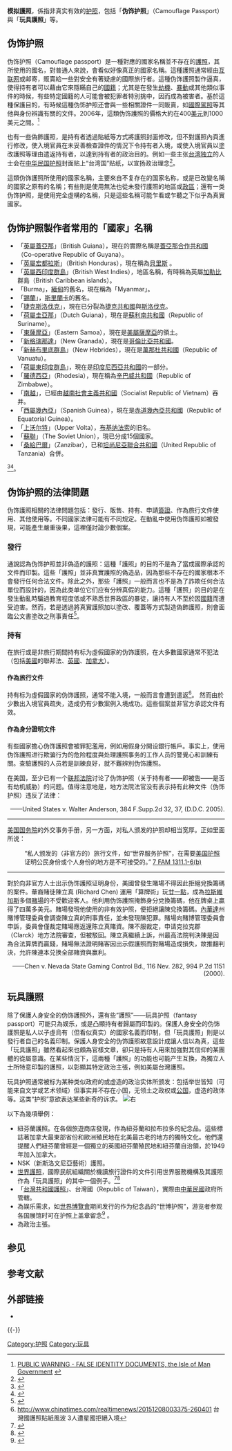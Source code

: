 {{noteTA
|G1=地名
}}
{{不是|假護照}}
'''模拟護照'''，係指非真实有效的[[护照|护照]]，包括「'''伪饰护照'''」（Camouflage Passport）與「'''玩具護照'''」等。

== 伪饰护照 ==
伪饰护照（Camouflage passport）是一種對應的國家名稱並不存在的[[護照|護照]]，其所使用的國名，對普通人來說，會看似好像真正的國家名稱。這種護照通常經由[[互联网|互联网]]或邮寄，販賣給一些對安全有著疑慮的國際旅行者。這種伪饰護照製作逼真，使得持有者可以藉由它來隱瞞自己的[[國籍|國籍]]；尤其是在發生[[劫機|劫機]]、[[暴動|暴動]]或其他類似事件的時候，有些特定國籍的人可能會被犯罪者特別挑中，因而成為被害者。基於這種保護目的，有時候這種伪饰护照还會與一些相關證件一同販賣，如[[國際駕照|國際駕照]]等其他與身份辨識有關的文件。2006年，這類伪饰護照的價格大約在400[[美元|美元]]到1000美元之間。<ref>[http://www.gov.im/infocentre/archived_releases/PR_fsc_01/Passport.html PUBLIC WARNING - FALSE IDENTITY DOCUMENTS, the Isle of Man Government] {{webarchive|url=https://web.archive.org/web/20090720042243/http://www.gov.im/infocentre/archived_releases/PR_fsc_01/Passport.html |date=2009-07-20 }}</ref>

也有一些偽飾護照，是持有者透過貼紙等方式將護照封面修改，但不對護照內頁進行修改，使入境官員在未妥善檢查證件的情況下令持有者入境，或使入境官員以塗改護照等理由遣返持有者，以達到持有者的政治目的。例如一些主张[[台湾独立|台湾独立]]的人士会在[[中华民国护照|中华民国护照]]封面贴上“台湾国”贴纸，以宣扬政治理念<ref>{{Cite web |url=http://www.chinatimes.com/realtimenews/20151208003375-260401 |title=台灣國護照貼紙風波 3人遭星國拒絕入境 |access-date=2016-01-12 |archive-date=2017-03-05 |archive-url=https://web.archive.org/web/20170305002550/http://www.chinatimes.com/realtimenews/20151208003375-260401 |dead-url=no }}</ref>。

這類伪饰護照所使用的國家名稱，主要來自不复存在的国家名称，或是已改變名稱的國家之原有的名稱；有些則是使用無法也從未發行護照的地區或[[政區|政區]]；還有一类伪饰护照，是使用完全虛構的名稱，只是這些名稱可能乍看或乍聽之下似乎為真實國家。

== 伪饰护照製作者常用的「國家」名稱 ==
* 「[[英屬蓋亞那|英屬蓋亞那]]」（British Guiana），現在的實際名稱是[[蓋亞那|蓋亞那合作共和國]]（Co-operative Republic of Guyana）。
* 「[[英屬宏都拉斯|英屬宏都拉斯]]」（British Honduras），現在稱為[[貝里斯|貝里斯]] 。
* 「[[英屬西印度群島|英屬西印度群島]]」（British West Indies），地區名稱，有時稱為英屬[[加勒比|加勒比]]群島（British Caribbean islands）。
* 「Burma」，[[緬甸|緬甸]]的舊名，現在稱為「Myanmar」。
* 「[[錫蘭|錫蘭]]」，[[斯里蘭卡|斯里蘭卡]]的舊名。
* 「[[捷克斯洛伐克|捷克斯洛伐克]]」，現在已分裂為[[捷克共和國|捷克共和國]]與[[斯洛伐克|斯洛伐克]]。
* 「[[荷屬圭亞那|荷屬圭亞那]]」（Dutch Guiana），現在是[[蘇利南|蘇利南共和國]]（Republic of Suriname）。
* 「[[東薩摩亞|東薩摩亞]]」（Eastern Samoa），現在是[[美屬薩摩亞|美屬薩摩亞]]的領土。
* 「[[新格瑞那達|新格瑞那達]]」（New Granada），現在是[[哥倫比亞共和國|哥倫比亞共和國]]。
* 「[[新赫布里底群島|新赫布里底群島]]」（New Hebrides），現在是[[萬那杜|萬那杜共和國]]（Republic of Vanuatu）。
* 「[[荷屬東印度群島|荷屬東印度群島]]」，現在是[[印度尼西亞共和國|印度尼西亞共和國]]的一部分。
* 「[[羅德西亞|羅德西亞]]」（Rhodesia），現在稱為[[辛巴威|辛巴威共和國]]（Republic of Zimbabwe）。
* 「[[南越|南越]]」，已經由[[越南|越南社會主義共和國]]（Socialist Republic of Vietnam）吞并。
* 「[[西屬幾內亞|西屬幾內亞]]」（Spanish Guinea），現在是[[赤道幾內亞|赤道幾內亞共和國]]（Republic of Equatorial Guinea）。
* 「[[上沃尔特|上沃尔特]]」（Upper Volta），[[布基纳法索|布基纳法索]]的旧名。
* 「[[蘇聯|蘇聯]]」（The Soviet Union），現已分成15個國家。
* 「[[桑給巴爾|桑給巴爾]]」（Zanzibar），已和[[坦尚尼亞聯合共和國|坦尚尼亞聯合共和國]]（United Republic of Tanzania）合併。
<ref>{{cite web |url=http://www.freebooter.com/camouflage-passports.asp |title=存档副本 |accessdate=2007-02-15 |deadurl=yes |archiveurl=https://web.archive.org/web/20070208101900/http://www.freebooter.com/camouflage-passports.asp |archivedate=2007-02-08 }}</ref><ref>{{cite web |url=http://www.expatworld.net/products/info/camofrm.txt |title=存档副本 |accessdate=2007-02-15 |deadurl=yes |archiveurl=https://web.archive.org/web/20070206024359/http://www.expatworld.net/products/info/camofrm.txt |archivedate=2007-02-06 }}</ref>。

== 伪饰护照的法律問題 ==

伪饰護照相關的法律問題包括：發行、販售、持有、申請[[簽證|簽證]]、作為旅行文件使用、其他使用等。不同國家法律可能有不同规定。在動亂中使用伪饰護照如被發現，可能產生嚴重後果，這裡僅討論少數個案。

=== 發行 ===
通說認為伪饰护照並非偽造的護照：這種「護照」的目的不是為了當成國際承認的文件而印製。這些「護照」並非真實護照的偽造品，因為那些不存在的國家根本不會發行任何合法文件。除此之外，那些「護照」一般而言也不是為了詐欺任何合法單位而設計的，因為此类单位它们应有分辨真假的能力。這種「護照」的目的是在發生動亂時騙過教育程度低或不熟悉世界政區的暴徒，讓持有人不至於因[[國籍|國籍]]而遭受迫害。然而，若是透過將真實護照加以塗改、覆蓋等方式製造偽飾護照，則會面臨公文書塗改之刑事責任<ref>{{Cite web |url=http://tpa.judicial.gov.tw/index.asp?struID=4&navID=49&contentID=108 |title=存档副本 |access-date=2016-01-12 |archive-date=2017-03-05 |archive-url=https://web.archive.org/web/20170305001404/http://tpa.judicial.gov.tw/index.asp?struID=4&navID=49&contentID=108 |dead-url=no }}</ref>。

=== 持有 ===
在旅行或是非旅行期間持有标为虛假國家的伪饰護照，在大多數國家通常不犯法（包括[[美國|美國]]的聯邦法、[[英國|英國]]、[[加拿大|加拿大]]）。

==== 作為旅行文件 ====
持有标为虛假國家的伪饰護照，通常不能入境，一般而言會遭到遣返<ref name = A>http://www.chinatimes.com/realtimenews/20151208003375-260401 {{Wayback|url=http://www.chinatimes.com/realtimenews/20151208003375-260401 |date=20170305002550 }} 台灣國護照貼紙風波 3人遭星國拒絕入境</ref>。
然而由於少數出入境官員疏失，造成仍有少數案例入境成功。這些個案並非官方承認文件有效。

==== 作為身分證明文件 ====

有些國家擔心伪饰護照會被罪犯濫用，例如用假身分開设銀行帳戶。事实上，使用伪饰護照进行欺骗行为的危险程度與处理護照事务的工作人员的警覺心和訓練有關。查驗護照的人员若是訓練良好，就不難辨別伪饰護照。
 
在美国，至少已有一个[[联邦法院|联邦法院]]讨论了伪饰护照（关于持有者——即被告——是否有劫机威胁）的问题。值得注意地是，地方法院法官没有表示持有此种文件（伪饰护照）违反了法律：

{{cquote|同样被发现在安德森先生（Mr. Anderson）家里的，却是一本由‘英属圭亚那’发给‘保罗·安德森博士（Dr. Paul Anderson）’的护照，居住在[[华盛顿特区|华盛顿特区]]的‘2012 Nevada NW’，上面并附有一张沃尔特·安德森（Walter Anderson）的照片……辨方声称安德森先生假如在被[[恐怖分子|恐怖分子]]绑架的情形下以‘伪饰护照’来掩饰他美国公民身份，如此行为将是合法的；并且英属圭亚那现在已不存在（英属圭亚那在1966年变成[[圭亚那合作共和国|圭亚那合作共和国]]），安德森先生事实上不可能靠此护照进行旅行。这样说似乎合乎情理，但此种‘伪饰护照’也的确可能在其他国家进行的银行交易中被用作虚假身份证明，而遇到的银行雇员很可能没有接受过辨识虚假护照的培训。}}<div style="text-align: right;">
——United States v. Walter Anderson, 384 F.Supp.2d 32, 37, (D.D.C. 2005).
</div>

----

[[美国国务院|美国国务院]]的外交事务手册，另一方面，对私人颁发的护照却相当宽厚。正如里面所说：

:“私人颁发的（非官方的）旅行文件，如“世界服务护照”，在需要[[美国护照|美国护照]]证明公民身份或个人身份的地方是不可接受的。” [https://web.archive.org/web/20080307015819/http://foia.state.gov/masterdocs/07fam/07m1310.pdf 7 FAM 1311.1-6(b)]

----

對於向非官方人士出示伪饰護照证明身份，美國曾發生賭場不得因此拒絕兌換籌碼的案件。華裔賭徒陳立真 (Richard Chen) 運用「算牌術」玩[[廿一點|廿一點]]，成為[[拉斯維加斯|拉斯維加斯]]多個[[賭場|賭場]]的不受歡迎客人。他利用伪饰護照掩飾身分兌換籌碼，他在牌桌上贏得了四萬多美元。賭場發現他使用的非有效护照，便拒絕讓陳兌換籌碼。[[內華達|內華達]]州賭博管理委員會調查陳立真的刑事責任，並未發現陳犯罪。賭場向賭博管理委員會申訴，委員會僅裁定賭場應返還陈立真賭資。陳不服裁定，申请克拉克郡（Clarck）地方法院審查，但被駁回。陳立真繼續上訴，州最高法院判決陳是因為合法算牌而贏錢，賭場無法證明賭客因出示假護照而對賭場造成損失，故推翻判決，允許陳連本兑换全部賭資與赢利。

{{cquote|……一位蒙特卡洛（Monte Carlo）赌场巡视员发现了陈立真的算牌行为，于是中止让陈立真继续玩牌，要求他把筹码兑成现金离开。陈立真的筹码价值八万四千四百美元。同样的，蒙特卡洛赌场的工作人员要求陈立真出示身份证明，这次护照被看出了是假的。
 
一位内华达州赌博管理委员会的特派员到了蒙特卡洛赌场对陈立真进行询问，陈立真承认他的“缅甸（Burma）护照”非真实有效的合法护照，并且说出了他的真实身份。如此之后，特派员要求蒙特卡洛赌场发给陈立真八万四千美元全部金额并中止了犯罪调查。两起案件均没有犯罪事实，特派员告诉赌场他们应该给陈立真全额兑现。但是，蒙特卡洛方面只返还了四万四千块给陈立真——这是他兑换筹码的本钱。
 
出于对调查意见的不满，蒙特卡洛赌场发出了要求赌博管理委员会重审的诉求：这个诉求成功了，赌博管理委员会拒绝陈立真获得玩牌所得的四万零四百元赢利。之后地方法院也驳回了陈立真的司法复审诉讼。我们（州最高法院）最后判决陈立真胜诉。}}<div style="text-align: right;">
——Chen v. Nevada State Gaming Control Bd., 116 Nev. 282, 994 P.2d 1151 (2000).
</div>

== 玩具護照 ==
除了保護人身安全的伪饰護照外，還有些“護照”——玩具护照（fantasy passport）可能只為娱乐，或是凸顯持有者歸屬而印製的。保護人身安全的伪饰護照是私人以子虛烏有（但看似真实）的國家名義而印制，但「玩具護照」則是以發行者自己的名義印制。保護人身安全的伪饰護照故意設計成讓人信以為真，這些「玩具護照」雖然看起來也頗為官樣文章，卻只是持有人用來加強對其信仰的某團體的從屬意識。在某些情況下，這兩種「護照」的功能也可能产生互換，為獨立人士所特意印製的護照，以彰顯其特定政治主張，例如美屬台灣護照。
 
玩具护照通常被标为某种类似政府的或虚造的政治实体所颁发：包括举世皆知（可能来自文学或艺术领域）但事实并不存在小国，无领土之政权或[[公国|公国]]，虚造的政体等。这类“护照”意欲表达某些新奇的诉求。
[[File:Expo_'92_Sevilla_Pasaporte_Passport_2.jpg|右]]

以下為幾項舉例：
* 紐芬蘭護照。在各個旅遊商店發現，作為紐芬蘭和拉布拉多的紀念品。這些標誌著加拿大最東部省份和歐洲殖民地在北美最古老的地方的獨特文化。他們還提醒人們紐芬蘭曾經是一個獨立的英國紐芬蘭殖民地和紐芬蘭自治領，於1949年加入加拿大。
* NSK（新斯洛文尼亞藝術）護照。
* [[世界護照|世界護照]]，國際民航組織關於機讀旅行證件的文件引用世界服務機構及其護照作為「玩具護照」的其中一個例子。<ref>{{Cite web |url=https://www.icao.int/Meetings/mrtd-Zimbabwe2012/Documents/2-11-Esteves_Portugal-forensic.pdf |title=International Civil Aviation Organization Regional Seminar on MRTDs, Biometrics and Border Security, 27-29 November 2012, p30 |access-date=2018-05-19 |archive-date=2020-11-04 |archive-url=https://web.archive.org/web/20201104151824/https://www.icao.int/Meetings/mrtd-Zimbabwe2012/Documents/2-11-Esteves_Portugal-forensic.pdf |dead-url=no }}</ref><ref>{{Cite web |url=https://www.icao.int/Meetings/TAG-MRTD/Documents/Tag-Mrtd-16/TagMrtd16_005_en.pdf |title=International Civil Aviation TECHNICAL ADVISORY GROUP ON MACHINE READABLE TRAVEL DOCUMENTS, TAG-MRTD/16, WP/5, 13/9/05, section 2.1.1 |access-date=2018-05-19 |archive-date=2017-11-10 |archive-url=https://web.archive.org/web/20171110114415/https://www.icao.int/Meetings/TAG-MRTD/Documents/Tag-Mrtd-16/TagMrtd16_005_en.pdf |dead-url=no }}</ref>
* 「[[台灣共和國護照|台灣共和國護照]]」、台灣國（Republic of Taiwan），實際由[[中華民國|中華民國]]政府所管轄。
* 為娱乐需求，如[[世界博覽會|世界博覽會]]期间发行的作为纪念品的“世博护照”，游览者参观各国展馆时可在护照上盖章留念<ref>{{cite web |url=http://travel.sina.com.cn/china/2010-03-22/1804131412.shtml |title=最受欢迎的世博纪念品“世博护照”正式启动(组图) |access-date=2018-08-29 |archive-date=2018-08-29 |archive-url=https://web.archive.org/web/20180829000325/http://travel.sina.com.cn/china/2010-03-22/1804131412.shtml |dead-url=no }}</ref> 。
* 為政治主張。

== 参见 ==
{{Portal box|国际关系}}

== 参考文献 ==
{{Reflist}}

== 外部链接 ==
* {{Commons category-inline|Camouflage passports|模拟护照}}



{{-}}
{{护照}}

[[Category:护照|Category:护照]]
[[Category:玩具|Category:玩具]]